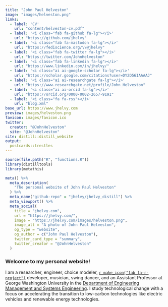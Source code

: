 ```yaml
---
title: "John Paul Helveston"
image: "images/helveston.png"
links:
  - label: 'CV'
    url: "content/helveston-cv.pdf"
  - label: '<i class="fab fa-github fa-lg"></i>'
    url: "https://github.com/jhelvy"
  - label: '<i class="fab fa-mastodon fa-lg"></i>'
    url: "https://fediscience.org/\\@jhelvy"
  - label: '<i class="fab fa-twitter fa-lg"></i>'
    url: "https://twitter.com/JohnHelveston"
  - label: '<i class="fab fa-linkedin fa-lg"></i>'
    url: "https://www.linkedin.com/in/jhelvy/"
  - label: '<i class="ai ai-google-scholar fa-lg"></i>'
    url: "https://scholar.google.com/citations?user=DY2D56IAAAAJ"
  - label: '<i class="ai ai-researchgate fa-lg"></i>'
    url: "https://www.researchgate.net/profile/John_Helveston"
  - label: '<i class="ai ai-orcid fa-lg"></i>'
    url: "https://orcid.org/0000-0002-2657-9191"
  - label: '<i class="fa fa-rss"></i>'
    url: "blog.xml"
base_url: https://www.jhelvy.com
preview: images/helveston.png
favicon: images/favicon.ico
twitter:
  creator: "@JohnHelveston"
  site: "@JohnHelveston"
site: distill::distill_website
output:
  postcards::trestles
---
```


```r
source(file.path("R", "functions.R"))
library(distilltools)
library(metathis)

meta() %>%
  meta_description(
    "The personal website of John Paul Helveston"
  ) %>%
  meta_name("github-repo" = "jhelvy/jhelvy_distill") %>%
  meta_viewport() %>%
  meta_social(
    title = "jhelvy.com",
    url = "https://jhelvy.com/",
    image = "https://jhelvy.com/images/helveston.png",
    image_alt = "A photo of John Paul Helveston",
    og_type = "website",
    og_author = c("John Paul Helveston"),
    twitter_card_type = "summary",
    twitter_creator = "@JohnHelveston"
  )
```

### Welcome to my personal website!

I am a researcher, engineer, choice modeler, [`r make_icon("fab fa-r-project")`](https://www.r-project.org/about.html) developer, musician, swing dancer, and an Assistant Professor at George Washington University in the [Department of Engineering Management and Systems Engineering](http://emse.seas.gwu.edu/). I study technological change with a focus on accelerating the transition to low-carbon technologies like electric vehicles and renewable energy technologies.
